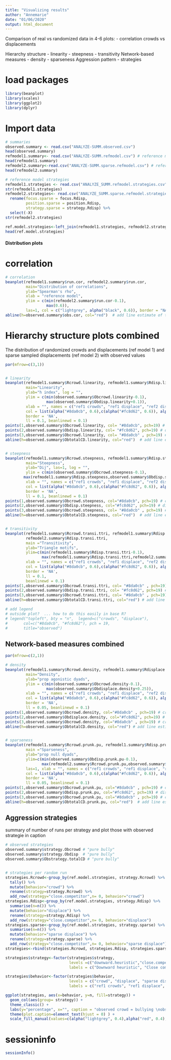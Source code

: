 ```yaml
---
title: "Visualizing results"
author: "Annemarie"
date: "01/06/2020"
output: html_document
---
```


Comparison of real vs randomized data in 4-6 plots:
- correlation crowds vs displacements

Hierarchy structure
- linearity
- steepness
- transitivity
Network-based measures
- density
- sparseness
Aggression pattern
- strategies

# load packages
```r
library(beanplot)
library(scales)
library(ggplot2)
library(dplyr)

```

# Import data
```r
# summaries
observed.summary <- read.csv("ANALYZE-SUMM.observed.csv")
head(observed.summary)
refmodel1.summary<- read.csv("ANALYZE-SUMM.refmodel.csv") # reference model 1
head(refmodel1.summary)
refmodel2.summary<-read.csv("ANALYZE-SUMM.sparse.refmodel.csv") # reference model 2
head(refmodel2.summary)

# reference model strategies
refmodel1.strategies <- read.csv("ANALYZE_SUMM.refmodel.strategies.csv") # observed
str(refmodel1.strategies)
refmodel2.strategies<- read.csv("ANALYZE_SUMM.sparse.refmodel.strategies.csv") %>%
  rename(focus.sparse = focus.Rdisp, 
         position.sparse = position.Rdisp, 
         strategy.sparse = strategy.Rdisp) %>% 
  select(-X)
str(refmodel2.strategies)

ref.model.strategies<-left_join(refmodel1.strategies, refmodel2.strategies, by="run.code")
head(ref.model.strategies)

```

#### Distribution plots

# correlation
```r
# correlation
beanplot(refmodel1.summary$run.cor, refmodel2.summary$run.cor, 
         main="Distribution of correlations", 
         ylab="Spearman's rho", 
         xlab = "reference model", 
         ylim = c(min(refmodel2.summary$run.cor-0.1), 
                  max(0.6)),
         las=1, col = c("lightgrey", alpha("black", 0.6)), border = "NA") 
abline(h=observed.summary$obs.cor, col="red")  # add line estimate of totalDC 
```

# Hierarchy structure plots combined
The distribution of randomized crowds and displacements (ref model 1) and sparse sampled displacements (ref model 2) with observed values
```r
par(mfrow=c(3,1))


# linearity
beanplot(refmodel1.summary$Rcrowd.linearity, refmodel1.summary$Rdisp.linearity, refmodel2.summary$Rdisp.linearity, 
         main="Linearity", 
         ylab="h index", log = "",
         ylim = c(min(observed.summary$Obcrowd.linearity-0.1), 
                  max(observed.summary$Obdisp.linearity+0.1)),
         xlab = "", names = c("ref1 crowds", "ref1 displace", "ref2 displace"),
         col = list(alpha("#8da0cb", 0.6),c(alpha("#fc8d62", 0.6)), alpha("black", 0.6)), 
         border = 'NA', 
         ll = 0.1, beanlinewd = 0.1)
points(1,observed.summary$Obcrowd.linearity, col= "#8da0cb", pch=19) # crowds
points(2,observed.summary$Obdisp.linearity, col= "#fc8d62", pch=19) # displacements
points(3,observed.summary$Obcrowd.linearity, col= "#8da0cb" , pch=19) # crowds
abline(h=observed.summary$ObtotalCD.linearity, col="red")  # add line estimate of totalDC 


# steepness
beanplot(refmodel1.summary$Rcrowd.steepness, refmodel1.summary$Rdisp.steepness,refmodel2.summary$Rdisp.steepness,
         main="Steepness", 
         ylab="Dij", las=1, log = "",
         ylim = c(min(observed.summary$Obcrowd.steepness-0.1), 
        max(refmodel1.summary$Rdisp.steepness,observed.summary$Obdisp.steepness+0.1)),
         xlab = "", names = c("ref1 crowds", "ref1 displace", "ref2 displace"),
         col = list(alpha("#8da0cb", 0.6),c(alpha("#fc8d62", 0.6)), alpha("black", 0.6)), 
         border = 'NA', 
         ll = 0.1, beanlinewd = 0.1)
points(1,observed.summary$Obcrowd.steepness, col="#8da0cb", pch=19) # crowds
points(2,observed.summary$Obdisp.steepness, col="#fc8d62", pch=19) # displacements
points(3,observed.summary$Obcrowd.steepness, col= "#8da0cb" , pch=19) # crowds
abline(h=observed.summary$ObtotalCD.steepness, col="red")  # add line estimate of totalDC 


# transitivity
beanplot(refmodel1.summary$Rcrowd.transi.ttri, refmodel1.summary$Rdisp.transi.ttri,
         refmodel2.summary$Rdisp.transi.ttri,
         main ="Transitivity", 
         ylab="Triangle motifs",
         ylim=c(min(refmodel1.summary$Rdisp.transi.ttri-0.1), 
                max(refmodel1.summary$Rdisp.transi.ttri,refmodel2.summary$Rdisp.transi.ttri+0.1)),
         xlab = "", names = c("ref1 crowds", "ref1 displace", "ref2 displace"),
         col = list(alpha("#8da0cb", 0.6),c(alpha("#fc8d62", 0.6)), alpha("black", 0.6)), 
         border = 'NA', 
         ll = 0.1, 
         beanlinewd = 0.1)
points(1,observed.summary$Obcrowd.transi.ttri, col= "#8da0cb" , pch=19) # crowds
points(2,observed.summary$Obdisp.transi.ttri, col= "#fc8d62", pch=19) # displacements
points(3,observed.summary$Obcrowd.transi.ttri, col= "#8da0cb" , pch=19) # crowds
abline(h=observed.summary$ObtotalCD.transi.ttri, col="red") # add line estimate of totalDC 

# add legend 
# outside plot?  ... how to do this easily in base R?
# legend("topleft", bty = "n",  legend=c("crowds", "displace"),
#       col=c("#8da0cb", "#fc8d62"), pch = 19,
#       title="observed") 

```

## Network-based measures combined

```r
par(mfrow=c(2,1))

# density
beanplot(refmodel1.summary$Rcrowd.density, refmodel1.summary$Rdisplace.density, refmodel2.summary$Rdisplace.density,  
         main="Density", 
         ylab="prop agonistic dyads", 
         ylim = c(min(observed.summary$Obcrowd.density-0.1), 
                  max(observed.summary$Obdisplace.density+0.25)),
         xlab = "", names = c("ref1 crowds", "ref1 displace", "ref2 displace"),
         col = list(alpha("#8da0cb", 0.6),c(alpha("#fc8d62", 0.6)), alpha("black", 0.6)), 
         border = 'NA', 
         ll = 0.05, beanlinewd = 0.1)
points(1,observed.summary$Obcrowd.density, col="#8da0cb" , pch=19) # crowds
points(2,observed.summary$Obdisplace.density, col="#fc8d62", pch=19) # displacements
points(3,observed.summary$Obcrowd.density, col="#8da0cb" , pch=19) # crowds
abline(h=observed.summary$ObtotalCD.density, col="red") # add line estimate of totalDC


# sparseness
beanplot(refmodel1.summary$Rcrowd.prunk.pu, refmodel1.summary$Rdisp.prunk.pu,refmodel2.summary$Rdisp.prunk.pu,
         main ="Sparseness", 
         ylab="prop null dyads", 
         ylim=c(min(observed.summary$Obdisp.prunk.pu-0.1), 
                max(refmodel2.summary$Rcrowd.prunk.pu,observed.summary$Obcrowd.prunk.pu+0.1)),
         las=1, xlab = "", names = c("ref1 crowds", "ref1 displace", "ref2 displace"),
         col = list(alpha("#8da0cb", 0.6),c(alpha("#fc8d62", 0.6)), alpha("black", 0.6)), 
         border = 'NA', 
         ll = 0.05, beanlinewd = 0.1)
points(1,observed.summary$Obcrowd.prunk.pu, col="#8da0cb" , pch=19) # crowds
points(2,observed.summary$Obdisp.prunk.pu, col="#fc8d62", pch=19) # displacements
points(3,observed.summary$Obcrowd.prunk.pu, col="#8da0cb" , pch=19) # crowds
abline(h=observed.summary$ObtotalCD.prunk.pu, col="red")  # add line estimate of totalDC 

```



## Aggression strategies
summary of number of runs per strategy and plot those with observed strategie in caption

```r
# observed strategies
observed.summary$strategy.Obcrowd # "pure bully"
observed.summary$strategy.Obdisp  # "pure bully"
observed.summary$Obstrategy.totalCD # "pure bully"


# strategies per random run
strategies.Rcrowd<-group_by(ref.model.strategies, strategy.Rcrowd) %>%
  tally() %>% 
  mutate(behavior="crowd") %>%
  rename(strategy=strategy.Rcrowd) %>%
  add_row(strategy="close.competitor",n= 0, behavior="crowd")
strategies.Rdisp<-group_by(ref.model.strategies, strategy.Rdisp) %>%
  summarise(n=n()) %>% 
  mutate(behavior="displace") %>%
  rename(strategy=strategy.Rdisp) %>%
  add_row(strategy="close.competitor",n= 0, behavior="displace")
strategies.sparse<-group_by(ref.model.strategies, strategy.sparse) %>%
  summarise(n=n()) %>% 
  mutate(behavior="sparse displace") %>%
  rename(strategy=strategy.sparse) %>%
  add_row(strategy="close.competitor",n= 0, behavior="sparse displace")
strategies<-rbind(strategies.Rcrowd, strategies.Rdisp, strategies.sparse)

strategies$strategy<-factor(strategies$strategy, 
                            levels =c("downward.heuristic","close.competitor","pure.bully", "pure.undefined") , 
                            labels = c("Downward heuristic", "Close competitors", "Bullying", "Undefined") )

strategies$behavior<-factor(strategies$behavior, 
                            levels = c("crowd", "displace", "sparse displace"),
                            labels = c("ref1 crowds", "ref1 displace", "ref2 displace"))

ggplot(strategies, aes(x=behavior, y=n, fill=strategy)) +
  geom_col(aes(group= strategy)) +
  theme_classic() +
  labs(y="percentage", x="", caption = "observed crowd = bullying \nobserved displace = bullying \nobserved pooled = bullying") +
  theme(plot.caption=element_text(hjust = 0) ) +
  scale_fill_manual(values=c(alpha("lightgrey", 0.4),alpha("red", 0.4), alpha("blue", 0.4), alpha("black", 0.6)))  

```



# sessioninfo
```r
sessionInfo()
```
